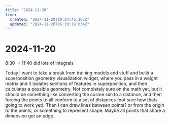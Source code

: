 ```yaml
---
title: "2024-11-20"
time:
  created: "2024-11-20T19:24:46.167Z"
  updated: "2024-11-20T06:19:19.634Z"
---
```


# 2024-11-20

<div className="mt-5 mb-5">
  <SummerDaysGraph day={"2024-11-20"}/>
</div>

8:30 -> 11:40 did lots of integrals


Today I want to take a break from training models and stuff and build a superposition geometry visualization widget, where you pass in a
weight matrix and it isolates sections of features in superposition, and then calculates a possible geometry. Not completely sure on the 
math yet, but it should be something like converting the cosine sim to a distance, and then forcing the points to all conform to a 
set of distances (not sure how thats going to work yet). Then I can draw lines between points? or from the origin to the points, or something
to represent shape. Maybe all points that share a dimension get an edge. 




